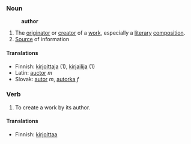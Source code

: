 ===Noun===
:'''author'''
# The [[originator]] or [[creator]] of a [[work]], especially a [[literary]] [[composition]].
# [[Source]] of information

====Translations====
*Finnish: [[kirjoittaja]] (1), [[kirjailija]] (1)
*Latin: [[auctor]] ''m''
*Slovak: [[autor]] ''m'', [[autorka]] ''f''

===Verb===
# To create a work by its author.

====Translations====

*Finnish: [[kirjoittaa]]